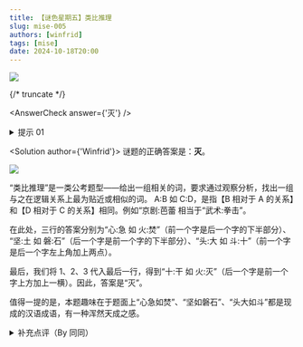 ```yaml
---
title: 【谜色星期五】类比推理
slug: mise-005
authors: [winfrid]
tags: [mise]
date: 2024-10-18T20:00
---
```


![](./mise-005.assets/mise-005.webp)

{/* truncate */}

<AnswerCheck answer={'灭'} />

<details>
    <summary>提示 01</summary>

    类比推理是一类常见题型。A:B 如 C:D，是指【B 相对于 A 的关系】和【D 相对于 C 的关系】相同。例如，“心:急 如 火:焚”。
</details>

<Solution author={'Winfrid'}>
谜题的正确答案是：**灭**。

![](./mise-005.assets/mise-005-sol.webp)

“类比推理”是一类公考题型——给出一组相关的词，要求通过观察分析，找出一组与之在逻辑关系上最为贴近或相似的词。
A:B 如 C:D，是指【B 相对于 A 的关系】和【D 相对于 C 的关系】相同。例如“京剧:芭蕾 相当于“武术:拳击”。

在此处，三行的答案分别为“心:急 如 火:焚”（前一个字是后一个字的下半部分）、
“坚:土 如 磐:石”（后一个字是前一个字的下半部分）、“头:大 如 斗:十”（前一个字是后一个字左上角加上两点）。

最后，我们将 1、2、3 代入最后一行，得到“十:干 如 火:灭”（后一个字是前一个字上方加上一横）。因此，答案是“灭”。

值得一提的是，本题趣味在于题面上“心急如焚”、“坚如磐石”、“头大如斗”都是现成的汉语成语，有一种浑然天成之感。
</Solution>

<details>
    <summary>补充点评（By 同同）</summary>

    这道题目最开始的版本是只有“头:大 如 斗:?”，答案是“十”。
    大家觉得例子太少，规律不容易确定，而且得出答案也有点太快了，所以后来多加了一点例子。
    最初的最后一行形式是“十:土 如 火:灭”，但是添加横线的位置不太对，所以最终采用了把土倒过来的形式。
    最终形式在规律上确实更为一致了。

    在这四行题目中，前面三行的规律都是在汉字的上方加一部分变成新汉字，或者在汉字的上方删去一部分变成新汉字。
    这样看，“十:土 如 火:?”的答案可以在“火”上面添加任何部件，使得“灾”“炎”等字也成为备选的答案。
    不过，由于“在上面添加一横”是更强的规律限制，“灭”应该当之无愧是最好的答案。
    根据解析的解释，每一行的规律也确实不一定非得要沿用到其他行上，只要主题一致、大致相符就可以。
    事实上，从后台反馈来看，“灭”也确实是更多人的第一反应。

    同样也有更强的规律限制的是“头:大 如 斗:十”。按出题人说法，这也是最初的“醋”。
    “头:大”和“斗:十”的变化是完全一致的，都是删去了左上角的两个点，所以巧合性比“心急如焚”和“坚如磐石”更高。
    不过，因为“头大如斗”并不是很常用的成语（甚至无法在字典里检索到），所以我感觉似乎差一点意思。
</details>
